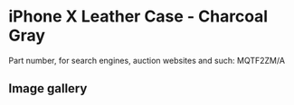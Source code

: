 # iPhone X Leather Case - Charcoal Gray

Part number, for search engines, auction websites and such: MQTF2ZM/A

## Image gallery

<div style={{ width: "768px" }}>
  <GalleryComponent
    images={[
      {
        original: "/everysource/MQTF2",
        thumbnail: "/everypreview/MQTF2",
      },
      {
        original: "/everysource/MQTF2_AV1_SILVER",
        thumbnail: "/everypreview/MQTF2_AV1_SILVER",
      },
      {
        original: "/everysource/MQTF2_AV1_SPACE_GRAY",
        thumbnail: "/everypreview/MQTF2_AV1_SPACE_GRAY",
      },
      {
        original: "/everysource/MQTF2_AV2",
        thumbnail: "/everypreview/MQTF2_AV2",
      }
    ]}
  />
</div>